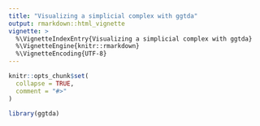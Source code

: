 ```yaml
---
title: "Visualizing a simplicial complex with ggtda"
output: rmarkdown::html_vignette
vignette: >
  %\VignetteIndexEntry{Visualizing a simplicial complex with ggtda}
  %\VignetteEngine{knitr::rmarkdown}
  %\VignetteEncoding{UTF-8}
---
```


```r
knitr::opts_chunk$set(
  collapse = TRUE,
  comment = "#>"
)
```

```r
library(ggtda)
```
